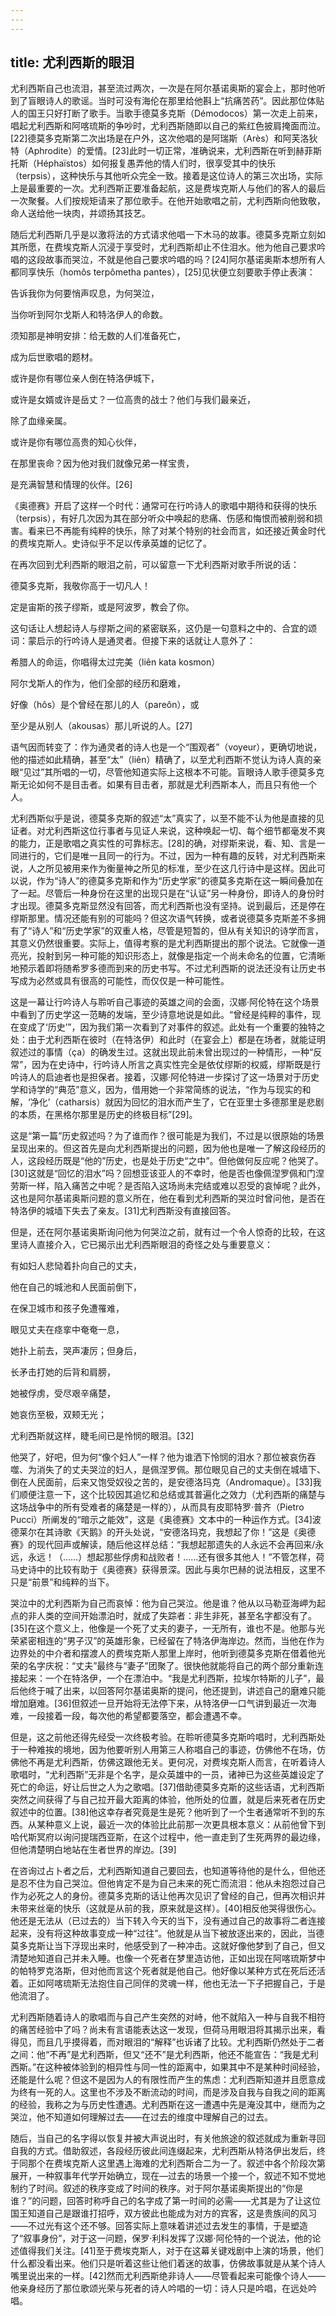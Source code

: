 ```yaml
---
---
---
```

title: 尤利西斯的眼泪
---




尤利西斯自己也流泪，甚至流过两次，一次是在阿尔基诺奥斯的宴会上，那时他听到了盲眼诗人的歌谣。当时可没有海伦在那里给他斟上“抗痛苦药”。因此那位体贴人的国王只好打断了歌手。当歌手德莫多克斯（Démodocos）第一次走上前来，唱起尤利西斯和阿喀琉斯的争吵时，尤利西斯随即以自己的紫红色披肩掩面而泣。[22]德莫多克斯第二次出场是在户外，这次他唱的是阿瑞斯（Arès）和阿芙洛狄特（Aphrodite）的爱情。[23]此时一切正常，准确说来，尤利西斯在听到赫菲斯托斯（Héphaïstos）如何报复愚弄他的情人们时，很享受其中的快乐（terpsis），这种快乐与其他听众完全一致。接着是这位诗人的第三次出场，实际上是最重要的一次。尤利西斯正要准备起航，这是费埃克斯人与他们的客人的最后一次聚餐。人们按规矩请来了那位歌手。在他开始歌唱之前，尤利西斯向他致敬，命人送给他一块肉，并颂扬其技艺。

随后尤利西斯几乎是以激将法的方式请求他唱一下木马的故事。德莫多克斯立刻如其所愿，在费埃克斯人沉浸于享受时，尤利西斯却止不住泪水。他为他自己要求吟唱的这段故事而哭泣，不就是他自己要求吟唱的吗？[24]阿尔基诺奥斯本想所有人都同享快乐（homôs terpômetha pantes），[25]见状便立刻要歌手停止表演：


告诉我你为何要悄声叹息，为何哭泣，

当你听到阿尔戈斯人和特洛伊人的命数。

须知那是神明安排：给无数的人们准备死亡，

成为后世歌唱的题材。

或许是你有哪位亲人倒在特洛伊城下，

或许是女婿或许是岳丈？一位高贵的战士？他们与我们最亲近，

除了血缘亲属。

或许是你有哪位高贵的知心伙伴，

在那里丧命？因为他对我们就像兄弟一样宝贵，

是充满智慧和情理的伙伴。[26]




《奥德赛》开启了这样一个时代：通常可在行吟诗人的歌唱中期待和获得的快乐（terpsis），有好几次因为其在部分听众中唤起的悲痛、伤感和悔恨而被削弱和损害。看来已不再能有纯粹的快乐，除了对某个特别的社会而言，如还接近黄金时代的费埃克斯人。史诗似乎不足以传承英雄的记忆了。

在再次回到尤利西斯的眼泪之前，可以留意一下尤利西斯对歌手所说的话：


德莫多克斯，我敬你高于一切凡人！

定是宙斯的孩子缪斯，或是阿波罗，教会了你。




这句话让人想起诗人与缪斯之间的紧密联系，这仍是一句意料之中的、合宜的颂词：蒙启示的行吟诗人是通灵者。但接下来的话就让人意外了：


希腊人的命运，你唱得太过完美（liên kata kosmon）

阿尔戈斯人的作为，他们全部的经历和磨难，

好像（hôs）是个曾经在那儿的人（pareôn），或

至少是从别人（akousas）那儿听说的人。[27]




语气因而转变了：作为通灵者的诗人也是一个“围观者”（voyeur），更确切地说，他的描述如此精确，甚至“太”（liên）精确了，以至尤利西斯不觉认为诗人真的亲眼“见过”其所唱的一切，尽管他知道实际上这根本不可能。盲眼诗人歌手德莫多克斯无论如何不是目击者。如果有目击者，那就是尤利西斯本人，而且只有他一个人。

尤利西斯似乎是说，德莫多克斯的叙述“太”真实了，以至不能不认为他是直接的见证者。对尤利西斯这位行事者与见证人来说，这种唤起一切、每个细节都毫发不爽的能力，正是歌唱之真实性的可靠标志。[28]的确，对缪斯来说，看、知、言是一同进行的，它们是唯一且同一的行为。不过，因为一种有趣的反转，对尤利西斯来说，人之所见被用来作为衡量神之所见的标准，至少在这几行诗中是这样。因此可以说，作为“诗人”的德莫多克斯和作为“历史学家”的德莫多克斯在这一瞬间叠加在了一起。尽管后一种身份在这里的出现只是在“认证”另一种身份，即诗人的身份时才出现。德莫多克斯显然没有回答，而尤利西斯也没有坚持。说到最后，还是停在缪斯那里。情况还能有别的可能吗？但这次语气转换，或者说德莫多克斯差不多拥有了“诗人”和“历史学家”的双重人格，尽管是短暂的，但从有关知识的诗学而言，其意义仍然很重要。实际上，值得考察的是尤利西斯提出的那个说法。它就像一道亮光，投射到另一种可能的知识形态上，就像是指定一个尚未命名的位置，它清晰地预示着即将随希罗多德而到来的历史书写。不过尤利西斯的说法还没有让历史书写成为必然或具有很高的可能性，而仅仅是一种可能性。

这是一幕让行吟诗人与聆听自己事迹的英雄之间的会面，汉娜·阿伦特在这个场景中看到了历史学这一范畴的发端，至少诗意地说是如此。“曾经是纯粹的事件，现在变成了‘历史’”，因为我们第一次看到了对事件的叙述。此处有一个重要的独特之处：由于尤利西斯在彼时（在特洛伊）和此时（在宴会上）都是在场者，就能证明叙述过的事情（ça）的确发生过。这就出现此前未曾出现过的一种情形，一种“反常”，因为在史诗中，行吟诗人所言之真实性完全是依仗缪斯的权威，缪斯既是行吟诗人的启迪者也是担保者。接着，汉娜·阿伦特进一步探讨了这一场景对于历史学和诗学的“典范”意义，因为，借用她一个非常简练的说法，“作为与现实的和解，‘净化’（catharsis）就因为回忆的泪水而产生了，它在亚里士多德那里是悲剧的本质，在黑格尔那里是历史的终极目标”[29]。

这是“第一篇”历史叙述吗？为了谁而作？很可能是为我们，不过是以很原始的场景呈现出来的。但这首先是向尤利西斯提出的问题，因为他也是唯一了解这段经历的人，这段经历既是“他的”历史，也是处于历史“之中”。但他做何反应呢？他哭了。[30]这就是“回忆的泪水”吗？回想亚该亚人的不幸时，他是否也像佩涅罗佩和门涅劳斯一样，陷入痛苦之中呢？是否陷入这场尚未完结或难以忍受的哀悼呢？此外，这也是阿尔基诺奥斯问题的意义所在，他在看到尤利西斯的哭泣时曾问他，是否在特洛伊的城墙下失去了亲友。[31]尤利西斯没有直接回答。

但是，还在阿尔基诺奥斯询问他为何哭泣之前，就有过一个令人惊奇的比较，在这里诗人直接介入，它已揭示出尤利西斯眼泪的奇怪之处与重要意义：


有如妇人悲恸着扑向自己的丈夫，

他在自己的城池和人民面前倒下，

在保卫城市和孩子免遭罹难，

眼见丈夫在痉挛中奄奄一息，

她扑上前去，哭声凄厉；但身后，

长矛击打她的后背和肩膀，

她被俘虏，受尽艰辛痛楚，

她哀伤至极，双颊无光；

尤利西斯就这样，睫毛间已是怜悯的眼泪。[32]




他哭了，好吧，但为何“像个妇人”一样？他为谁洒下怜悯的泪水？那位被哀伤吞噬、为消失了的丈夫哭泣的妇人，是佩涅罗佩。那位眼见自己的丈夫倒在城墙下、倒在人民面前，后来又饱受奴役之苦的，是安德洛玛克（Andromaque）。[33]我们顺便注意一下，这个比较因其追忆和总结或其普遍化之效力（尤利西斯的痛楚与这场战争中的所有受难者的痛楚是一样的），从而具有皮耶特罗·普齐（Pietro Pucci）所阐发的“暗示之能效”，这是《奥德赛》文本中的一种运作方式。[34]波德莱尔在其诗歌《天鹅》的开头处说，“安德洛玛克，我想起了你！”这是《奥德赛》的现代回声或解读，随后他这样总结：“我想起那遗失的人永远不会再回来/永远，永远！（……）想起那些俘虏和战败者！……还有很多其他人！”不管怎样，荷马史诗中的比较有助于《奥德赛》获得景深。因此与奥尔巴赫的说法相反，这里不只是“前景”和纯粹的当下。

哭泣中的尤利西斯为自己而哀悼：他为自己哭泣。他是谁？他从以马勒亚海岬为起点的非人类的空间开始漂泊时，就成了失踪者：非生非死，甚至名字都没有了。[35]在这个意义上，他像是一个死了丈夫的妻子，一无所有，谁也不是。他那与光荣紧密相连的“男子汉”的英雄形象，已经留在了特洛伊海岸边。然而，当他在作为边界处的中介者和摆渡人的费埃克斯人那里上岸时，他听到德莫多克斯在借着他光荣的名字庆祝：“丈夫”最终与“妻子”团聚了。很快他就能将自己的两个部分重新连接起来：一个在特洛伊，一个在漂泊中。“我是尤利西斯，拉埃尔特斯的儿子”，最后他终于喊了出来，以回答阿尔基诺奥斯的提问，他还提到，讲述自己的磨难只能增加磨难。[36]但叙述一旦开始将无法停下来，从特洛伊一口气讲到最近一次海难，一段接着一段，每次他的希望都要落空，都会遭遇不幸。

但是，这之前他还得先经受一次终极考验。在聆听德莫多克斯吟唱时，尤利西斯处于一种难挨的境地，因为他要听别人用第三人称唱自己的事迹，仿佛他不在场，仿佛他不再是尤利西斯，仿佛这跟他无关。更何况，对费埃克斯人而言，在听着诗人歌唱时，“尤利西斯”无非是个名字，是众英雄中的一员，诸神已为这些英雄设定了死亡的命运，好让后世之人为之歌唱。[37]借助德莫多克斯的这些话语，尤利西斯突然之间获得了与自己拉开最大距离的体验，他所处的位置，就是后来死者在历史叙述中的位置。[38]他这幸存者究竟是生是死？他听到了一个生者通常听不到的东西。从某种意义上说，最近一次的体验比此前那一次更具根本意义：从前他曾下到哈代斯冥府以询问提瑞西亚斯，在这个过程中，他一直走到了生死两界的最边缘，但他清楚明白地站在生者世界的岸边。[39]

在咨询过占卜者之后，尤利西斯知道自己要回去，也知道等待他的是什么，但他还是忍不住为自己哭泣。但他肯定不是为自己未来的死亡而流泪：他从未抱怨过自己作为必死之人的身份。德莫多克斯的话让他再次见识了曾经的自己，但再次相识并未带来丝毫的快乐（这就是从前的我，原来就是这样）。[40]相反他哭得很伤心。他还是无法从（已过去的）当下转入今天的当下，没有通过自己的故事将二者连接起来，没有将这种故事变成一种“过往”。他就是从当下被放逐出来的，因此，当德莫多克斯让当下浮现出来时，他感受到了一种冲击。这就好像他梦到了自己，但又清楚地知道自己并未入睡。也像一个死者在梦里造访他，正如出现在阿喀琉斯梦中的帕特罗克洛斯，但对他而言这个死者就是他自己。他好像以某种方式在死后还活着。正如阿喀琉斯无法抱住自己同伴的灵魂一样，他也无法一下子把握自己，于是他流泪了。

尤利西斯随着诗人的歌唱而与自己产生突然的对峙，他不就陷入一种与自我不相符的痛苦经验中了吗？尚未有言语能表达这一发现，但荷马用眼泪将其揭示出来，看得见，而且几乎摸得着，而对眼泪的“解释”也诉诸了比较。尤利西斯仍然处于二者之间：他“不再”是尤利西斯，但又“还不”是尤利西斯，他还不能宣告：“我是尤利西斯。”在这种被体验到的相异性与同一性的距离中，如果其中不是某种时间经验，还能是什么呢？但这不是因为人的有限性而产生的焦虑：尤利西斯知道并且愿意成为终有一死的人。这里也不涉及不断流动的时间，而是涉及自我与自我之间的距离的经验，我称之为与历史性遭遇。尤利西斯在这一遭遇中先是淹没其中，继而为之哭泣，他不知道如何理解过去——在过去的维度中理解自己的过去。

随后，当自己的名字得以恢复并被大声说出时，有关他旅途的叙述就成为重新寻回自我的方式。借助叙述，各段经历彼此间连缀起来，尤利西斯从特洛伊出发后，终于同那个在费埃克斯人这里遇上海难的尤利西斯合二为一了。叙述中各个阶段次第展开，一种叙事年代学开始确立，现在—过去的场景一个接一个，叙述不知不觉地制约了时间。叙述的秩序变成了时间的秩序。对于阿尔基诺奥斯提出的“你是谁？”的问题，回答时称呼自己的名字成了第一时间的必需——尤其是为了让这位国王知道自己是跟谁打招呼，双方彼此也能成为对方的宾客，这是贵族间的风习——不过光有这个还不够。回答实际上意味着讲述过去发生的事情，于是塑造了“叙事身份”，对于这一问题，保罗·利科发挥了汉娜·阿伦特的一个说法，他的论述值得我们关注。[41]至于费埃克斯人，对于在这幕关键戏剧中上演的场景，他们什么都没看出来。他们只是听着这些让他们着迷的故事，仿佛故事就是从某个诗人嘴里说出来的一样。[42]然而尤利西斯绝非诗人——尽管看起来可能像个诗人——他亲身经历了那位歌颂光荣与死者的诗人吟唱的一切：诗人只是吟唱，在远处吟唱。